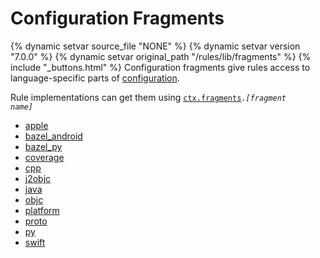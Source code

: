 <html devsite>
<head>
  <meta name="project_path" value="/_project.yaml">
  <meta name="book_path" value="/versions/7.0.0/_book.yaml">
</head>
<body>
<h1 class="page-title">Configuration Fragments</h1>

{% dynamic setvar source_file "NONE" %}
{% dynamic setvar version "7.0.0" %}
{% dynamic setvar original_path "/rules/lib/fragments" %}
{% include "_buttons.html" %}
Configuration fragments give rules access to language-specific parts of <a href="builtins/configuration.html">configuration</a>. <p>Rule implementations can get them using <code><a href="builtins/ctx.html#fragments">ctx.fragments</a>.<i>[fragment name]</i></code>

<ul>

<li><a href="/versions/7.0.0/rules/lib/fragments/apple">apple</a></li>

<li><a href="/versions/7.0.0/rules/lib/fragments/bazel_android">bazel_android</a></li>

<li><a href="/versions/7.0.0/rules/lib/fragments/bazel_py">bazel_py</a></li>

<li><a href="/versions/7.0.0/rules/lib/fragments/coverage">coverage</a></li>

<li><a href="/versions/7.0.0/rules/lib/fragments/cpp">cpp</a></li>

<li><a href="/versions/7.0.0/rules/lib/fragments/j2objc">j2objc</a></li>

<li><a href="/versions/7.0.0/rules/lib/fragments/java">java</a></li>

<li><a href="/versions/7.0.0/rules/lib/fragments/objc">objc</a></li>

<li><a href="/versions/7.0.0/rules/lib/fragments/platform">platform</a></li>

<li><a href="/versions/7.0.0/rules/lib/fragments/proto">proto</a></li>

<li><a href="/versions/7.0.0/rules/lib/fragments/py">py</a></li>

<li><a href="/versions/7.0.0/rules/lib/fragments/swift">swift</a></li>
</ul>
</body>
</html>
